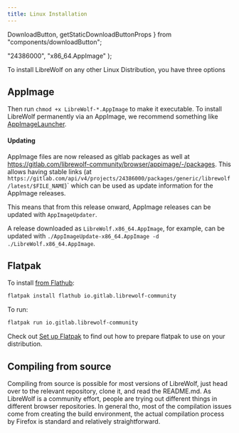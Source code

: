 ```yaml
---
title: Linux Installation
---
```


  DownloadButton,
  getStaticDownloadButtonProps
} from "components/downloadButton";

  "24386000",
  "x86_64.AppImage"
);

<InstallationHeader />

To install LibreWolf on any other Linux Distribution, you have three options

## AppImage

<DownloadButton />

Then run `chmod +x LibreWolf-*.AppImage` to make it executable. To install
LibreWolf permanently via an AppImage, we recommend something like
[AppImageLauncher](https://github.com/TheAssassin/AppImageLauncher).

#### Updating

AppImage files are now released as gitlab packages as well at
https://gitlab.com/librewolf-community/browser/appimage/-/packages. This allows
having stable links (at
`https://gitlab.com/api/v4/projects/24386000/packages/generic/librewolf/latest/$FILE_NAME`)`
which can be used as update information for the AppImage releases.

This means that from this release onward, AppImage releases can be updated with
`AppImageUpdater`.

A release downloaded as `LibreWolf.x86_64.AppImage`, for example, can be updated
with `./AppImageUpdate-x86_64.AppImage -d ./LibreWolf.x86_64.AppImage`.

## Flatpak

To install
[from Flathub](https://flathub.org/apps/details/io.gitlab.librewolf-community):

```bash
flatpak install flathub io.gitlab.librewolf-community
```

To run:

```bash
flatpak run io.gitlab.librewolf-community
```

Check out [Set up Flatpak](https://www.flatpak.org/setup/) to find out how to
prepare flatpak to use on your distribution.

## Compiling from source

Compiling from source is possible for most versions of LibreWolf, just head over
to the relevant repository, clone it, and read the README.md. As LibreWolf is a
community effort, people are trying out different things in different browser
repositories. In general tho, most of the compilation issues come from creating
the build environment, the actual compilation process by Firefox is standard and
relatively straightforward.
